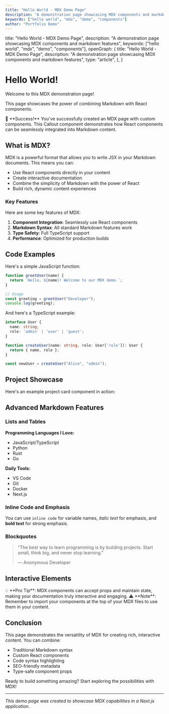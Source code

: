 ```yaml
---
title: "Hello World - MDX Demo Page"
description: "A demonstration page showcasing MDX components and markdown features"
keywords: ["hello world", "mdx", "demo", "components"]
author: "Portfolio Demo"
---
```



  title: "Hello World - MDX Demo Page",
  description: "A demonstration page showcasing MDX components and markdown features",
  keywords: ["hello world", "mdx", "demo", "components"],
  openGraph: {
    title: "Hello World - MDX Demo Page",
    description: "A demonstration page showcasing MDX components and markdown features",
    type: "article",
  },
}

# Hello World!

<div>
  <span>Welcome to this MDX demonstration page!</span>
  <div>
    <ThemeToggle />
  </div>
</div>

This page showcases the power of combining Markdown with React components.

<Callout type="success">
  🎉 **Success!** You've successfully created an MDX page with custom components. This Callout component demonstrates how React components can be seamlessly integrated into Markdown content.
</Callout>

## What is MDX?

MDX is a powerful format that allows you to write JSX in your Markdown documents. This means you can:

- Use React components directly in your content
- Create interactive documentation
- Combine the simplicity of Markdown with the power of React
- Build rich, dynamic content experiences

### Key Features

Here are some key features of MDX:

1. **Component Integration**: Seamlessly use React components
2. **Markdown Syntax**: All standard Markdown features work
3. **Type Safety**: Full TypeScript support
4. **Performance**: Optimized for production builds

## Code Examples

Here's a simple JavaScript function:

```javascript
function greetUser(name) {
  return `Hello, ${name}! Welcome to our MDX demo.`;
}

// Usage
const greeting = greetUser("Developer");
console.log(greeting);
```

And here's a TypeScript example:

```typescript
interface User {
  name: string;
  role: 'admin' | 'user' | 'guest';
}

function createUser(name: string, role: User['role']): User {
  return { name, role };
}

const newUser = createUser("Alice", "admin");
```

## Project Showcase

Here's an example project card component in action:

<ProjectCard
  title="Hello World Project"
  description="A simple demonstration project showcasing basic programming concepts and MDX component integration. This project serves as a starting point for developers learning about modern web development."
  client="Demo Client"
  href="/projects/hello-world"
/>

## Advanced Markdown Features

### Lists and Tables

**Programming Languages I Love:**
- JavaScript/TypeScript
- Python
- Rust
- Go

**Daily Tools:**
- VS Code
- Git
- Docker
- Next.js

### Inline Code and Emphasis

You can use `inline code` for variable names, *italic text* for emphasis, and **bold text** for strong emphasis.

### Blockquotes

> "The best way to learn programming is by building projects. Start small, think big, and never stop learning."
>
> — Anonymous Developer

## Interactive Elements

<Callout type="info">
  💡 **Pro Tip**: MDX components can accept props and maintain state, making your documentation truly interactive and engaging.
</Callout>

<Callout type="warning">
  ⚠️ **Note**: Remember to import your components at the top of your MDX files to use them in your content.
</Callout>

## Conclusion

This page demonstrates the versatility of MDX for creating rich, interactive content. You can combine:

- Traditional Markdown syntax
- Custom React components
- Code syntax highlighting
- SEO-friendly metadata
- Type-safe component props

Ready to build something amazing? Start exploring the possibilities with MDX!

---

*This demo page was created to showcase MDX capabilities in a Next.js application.*
